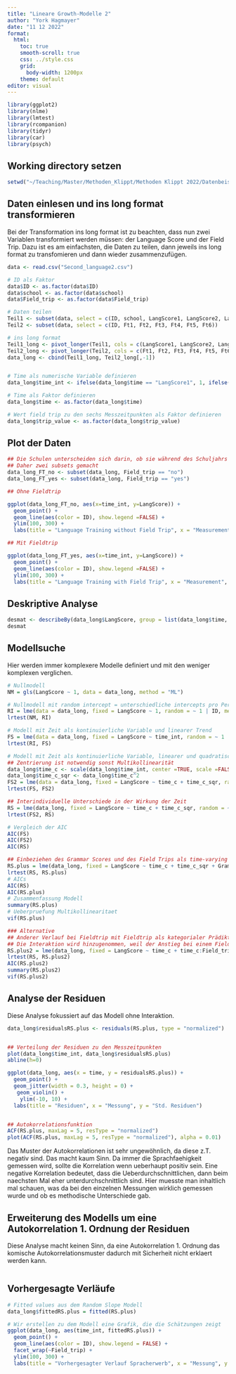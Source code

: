 ```yaml
---
title: "Lineare Growth-Modelle 2"
author: "York Hagmayer"
date: "11 12 2022"
format:
  html:
    toc: true
    smooth-scroll: true
    css: ../style.css
    grid: 
      body-width: 1200px
    theme: default
editor: visual
---
```


```r
library(ggplot2)
library(nlme)
library(lmtest)
library(rcompanion)
library(tidyr)
library(car)
library(psych)
```

## Working directory setzen

```r
setwd("~/Teaching/Master/Methoden_Klippt/Methoden Klippt 2022/Datenbeispiele/Woche8_growth2")
```

## Daten einlesen und ins long format transformieren

Bei der Transformation ins long format ist zu beachten, dass nun zwei Variablen transformiert werden müssen: der Language Score und der Field Trip. Dazu ist es am einfachsten, die Daten zu teilen, dann jeweils ins long format zu transfomieren und dann wieder zusammenzufügen.

```r
data <- read.csv("Second_language2.csv")

# ID als Faktor
data$ID <- as.factor(data$ID)
data$school <- as.factor(data$school)
data$Field_trip <- as.factor(data$Field_trip)

# Daten teilen
Teil1 <- subset(data, select = c(ID, school, LangScore1, LangScore2, LangScore3, LangScore4, LangScore5, LangScore6, Grammar_first_lang, Field_trip))
Teil2 <- subset(data, select = c(ID, Ft1, Ft2, Ft3, Ft4, Ft5, Ft6))

# ins long format
Teil1_long <- pivot_longer(Teil1, cols = c(LangScore1, LangScore2, LangScore3, LangScore4, LangScore5, LangScore6), names_to = "time", values_to = "LangScore")
Teil2_long <- pivot_longer(Teil2, cols = c(Ft1, Ft2, Ft3, Ft4, Ft5, Ft6), names_to = "trip", values_to = "trip_value")
data_long <- cbind(Teil1_long, Teil2_long[,-1])


# Time als numerische Variable definieren
data_long$time_int <- ifelse(data_long$time == "LangScore1", 1, ifelse(data_long$time == "LangScore2", 2, ifelse(data_long$time =="LangScore3", 3, ifelse(data_long$time == "LangScore4", 4, ifelse(data_long$time == "LangScore5", 5, 6)))))

# Time als Faktor definieren
data_long$time <- as.factor(data_long$time)

# Wert field trip zu den sechs Messzeitpunkten als Faktor definieren
data_long$trip_value <- as.factor(data_long$trip_value)

```

## Plot der Daten

```r
## Die Schulen unterscheiden sich darin, ob sie während des Schuljahrs einen zweiwöchigen Auslangsaufenthalt zum Erlernen der Zweitsprache machen (Variable Field_trip). Diese Daten sollten getrennt voneinander dargestellt werden.
## Daher zwei subsets gemacht
data_long_FT_no <- subset(data_long, Field_trip == "no")
data_long_FT_yes <- subset(data_long, Field_trip == "yes")

## Ohne Fieldtrip

ggplot(data_long_FT_no, aes(x=time_int, y=LangScore)) +
  geom_point() +
  geom_line(aes(color = ID), show.legend =FALSE) +
  ylim(100, 300) +
  labs(title = "Language Training without Field Trip", x = "Measurement", y = "Language Score", color = "ID")

## Mit Fieldtrip

ggplot(data_long_FT_yes, aes(x=time_int, y=LangScore)) +
  geom_point() +
  geom_line(aes(color = ID), show.legend =FALSE) +
  ylim(100, 300) +
  labs(title = "Language Training with Field Trip", x = "Measurement", y = "Language Score", color = "ID")
```

## Deskriptive Analyse

```r
desmat <- describeBy(data_long$LangScore, group = list(data_long$time, data_long$Field_trip), mat = TRUE)
desmat
```

## Modellsuche

Hier werden immer komplexere Modelle definiert und mit den weniger komplexen verglichen.

```r
# Nullmodell
NM = gls(LangScore ~ 1, data = data_long, method = "ML")

# Nullmodell mit random intercept = unterschiedliche intercepts pro Person
RI = lme(data = data_long, fixed = LangScore ~ 1, random = ~ 1 | ID, method = "ML")
lrtest(NM, RI)

# Modell mit Zeit als kontinuierliche Variable und linearer Trend
FS = lme(data = data_long, fixed = LangScore ~ time_int, random = ~ 1 | ID, method = "ML")
lrtest(RI, FS)

# Modell mit Zeit als kontinuierliche Variable, linearer und quadratischer Trend
## Zentrierung ist notwendig sonst Multikollinearität
data_long$time_c <- scale(data_long$time_int, center =TRUE, scale =FALSE)
data_long$time_c_sqr <- data_long$time_c^2
FS2 = lme(data = data_long, fixed = LangScore ~ time_c + time_c_sqr, random = ~ 1 | ID, method = "ML")
lrtest(FS, FS2)

## Interindividuelle Unterschiede in der Wirkung der Zeit
RS = lme(data_long, fixed = LangScore ~ time_c + time_c_sqr, random = ~ time_c | ID, method = "ML")
lrtest(FS2, RS)

# Vergleich der AIC
AIC(FS)
AIC(FS2)
AIC(RS)

## Einbeziehen des Grammar Scores und des Field Trips als time-varying variable
RS.plus = lme(data_long, fixed = LangScore ~ time_c + time_c_sqr + Grammar_first_lang + trip_value, random = ~ time_c | ID)
lrtest(RS, RS.plus)
# AICs
AIC(RS)
AIC(RS.plus)
# Zusammenfassung Modell
summary(RS.plus)
# Ueberpruefung Multikollinearitaet
vif(RS.plus)

### Alternative
## Anderer Verlauf bei Fieldtrip mit Fieldtrip als kategorialer Prädiktor, der nicht über die Zeit variiert
## Die Interaktion wird hinzugenommen, weil der Anstieg bei einem Fieldtrip hoeher zu sein scheint als ohne Fieldtrip
RS.plus2 = lme(data_long, fixed = LangScore ~ time_c + time_c:Field_trip + time_c_sqr + Grammar_first_lang + Field_trip, random = ~ time_c | ID)
lrtest(RS, RS.plus2)
AIC(RS.plus2)
summary(RS.plus2)
vif(RS.plus2)

```

## Analyse der Residuen

Diese Analyse fokussiert auf das Modell ohne Interaktion.

```r
data_long$residualsRS.plus <- residuals(RS.plus, type = "normalized")


## Verteilung der Residuen zu den Messzeitpunkten
plot(data_long$time_int, data_long$residualsRS.plus)
abline(h=0)

ggplot(data_long, aes(x = time, y = residualsRS.plus)) +
  geom_point() +
  geom_jitter(width = 0.3, height = 0) + 
   geom_violin() +
    ylim(-10, 10) +
  labs(title = "Residuen", x = "Messung", y = "Std. Residuen")


## Autokorrelationsfunktion
ACF(RS.plus, maxLag = 5, resType = "normalized")
plot(ACF(RS.plus, maxLag = 5, resType = "normalized"), alpha = 0.01)
```

Das Muster der Autokorrelationen ist sehr ungewöhnlich, da diese z.T. negativ sind. Das macht kaum Sinn. Da immer die Sprachfaehigkeit gemessen wird, sollte die Korrelation wenn ueberhaupt positiv sein. Eine negative Korrelation bedeutet, dass die Ueberdurchschnittlichen, dann beim naechsten Mal eher unterdurchschnittlich sind. Hier muesste man inhaltlich mal schauen, was da bei den einzelnen Messungen wirklich gemessen wurde und ob es methodische Unterschiede gab.

## Erweiterung des Modells um eine Autokorrelation 1. Ordnung der Residuen

Diese Analyse macht keinen Sinn, da eine Autokorrelation 1. Ordnung das komische Autokorrelationsmuster dadurch mit Sicherheit nicht erklaert werden kann.

```r

```

## Vorhergesagte Verläufe

```r
# Fitted values aus dem Random Slope Modell
data_long$fittedRS.plus = fitted(RS.plus)

# Wir erstellen zu dem Modell eine Grafik, die die Schätzungen zeigt
ggplot(data_long, aes(time_int, fittedRS.plus)) +
  geom_point() +
  geom_line(aes(color = ID), show.legend = FALSE) +
  facet_wrap(~Field_trip) +
  ylim(100, 300) +
  labs(title = "Vorhergesagter Verlauf Spracherwerb", x = "Messung", y = "Language Score", color = "ID")


```
